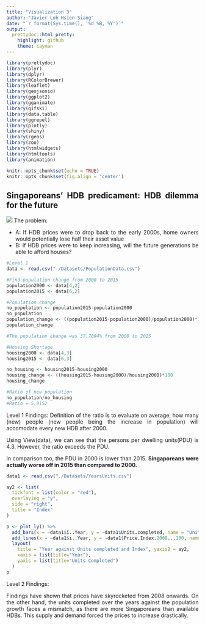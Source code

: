 ```yaml
---
title: "Visualization 3"
author: "Javier Loh Hsien Siang"
date: "`r format(Sys.time(), '%d %B, %Y')`"
output:
  prettydoc::html_pretty:
    highlight: github
    theme: cayman
---
```


```r
library(prettydoc)
library(plyr)
library(dplyr)
library(RColorBrewer)
library(leaflet)
library(geojsonio)
library(ggplot2)
library(gganimate)
library(gifski)
library(data.table)
library(ggrepel)
library(plotly)
library(shiny)
library(rgeos)
library(zoo)
library(htmlwidgets)
library(htmltools)
library(animation)
```


```r
knitr::opts_chunk$set(echo = TRUE)
knitr::opts_chunk$set(fig.align = 'center')
```
  
## Singaporeans' HDB predicament: HDB dilemma for the future

<style>
body {
text-align: justify}
</style>

<style>
.html-widget {
    margin: auto;
}
</style>

![](Images/DSC_0213.jpg)
The problem:

* A: If HDB prices were to drop back to the early 2000s, home owners would potentially lose half their asset value
* B: If HDB prices were to keep increasing, will the future generations be able to afford houses?


```r
#Level 1
data <- read.csv("./Datasets/PopulationData.csv")

#Find population change from 2000 to 2015
population2000 <- data[4,2]
population2015 <- data[6,2]

#Population change
no_population <- population2015-population2000
no_population
population_change <- ((population2015-population2000)/population2000)*100
population_change

#The population change was 37.7894% from 2000 to 2015

#Housing Shortage
housing2000 <- data[4,3]
housing2015 <- data[6,3]

no_housing <- housing2015-housing2000
housing_change <- ((housing2015-housing2000)/housing2000)*100
housing_change

#Ratio of new population
no_population/no_housing
#Ratio = 5.9152
```

Level 1 Findings:
Definition of the ratio is to evaluate on average, how many (new) people (new people being the increase in population) will accomodate every new HDB after 2000.

Using View(data), we can see that the persons per dwelling units(PDU) is 4.3. However, the ratio exceeds the PDU.

In comparison too, the PDU in 2000 is lower than 2015. 
**Singaporeans were actually worse off in 2015 than compared to 2000.**


```r
data1 <- read.csv("./Datasets/YearsUnits.csv")

ay2 <- list(
  tickfont = list(color = "red"),
  overlaying = "y",
  side = "right",
  title = "Index"
)

p <- plot_ly() %>%
  add_bars(x = ~data1$ï..Year, y = ~data1$Units.completed, name = "Units Completed", yaxis = "y1") %>%
  add_lines(x = ~data1$ï..Year, y = ~data1$Price.Index.2009...100, name = "Index", yaxis = "y2") %>%
  layout(
    title = "Year against Units completed and Index", yaxis2 = ay2,
    xaxis = list(title="Year"),
    yaxis = list(title="Units Completed")
  )
p
```

Level 2 Findings:

Findings have shown that prices have skyrocketed from 2008 onwards.
On the other hand, the units completed over the years against the population growth faces a mismatch, as there are more Singaporeans than available HDBs.
This supply and demand forced the prices to increase drastically.
